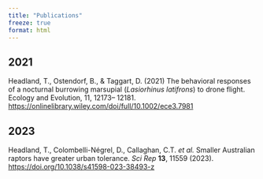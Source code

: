 ```yaml
---
title: "Publications"
freeze: true
format: html
---
```


## 2021

Headland, T., Ostendorf, B., & Taggart, D. (2021) The behavioral responses of a nocturnal burrowing marsupial (*Lasiorhinus latifrons*) to drone flight. Ecology and Evolution, 11, 12173-- 12181. <https://onlinelibrary.wiley.com/doi/full/10.1002/ece3.7981>

## 2023

Headland, T., Colombelli-Négrel, D., Callaghan, C.T. *et al.* Smaller Australian raptors have greater urban tolerance. *Sci Rep* **13**, 11559 (2023). <https://doi.org/10.1038/s41598-023-38493-z>
